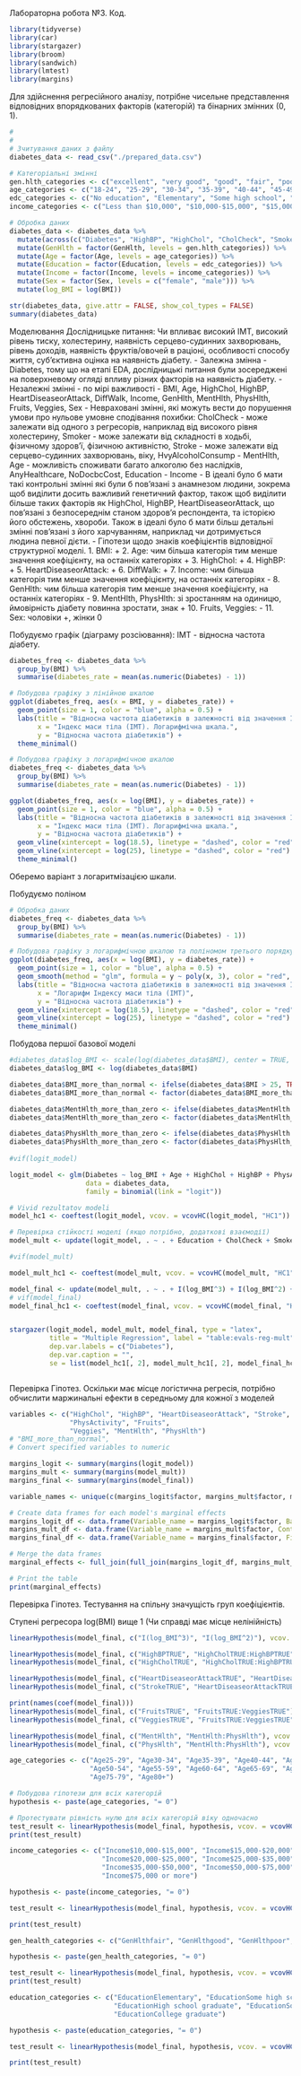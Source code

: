Лабораторна робота №3. Код.

```{r}

library(tidyverse)
library(car)
library(stargazer)
library(broom)
library(sandwich)
library(lmtest)
library(margins)

```

Для здійснення регресійного аналізу, потрібне чисельне представлення відповідних впорядкованих факторів (категорій) та бінарних змінних (0, 1).

```{r}
# 
# 
# Зчитування даних з файлу
diabetes_data <- read_csv("./prepared_data.csv")

# Категоріальні змінні
gen.hlth_categories <- c("excellent", "very good", "good", "fair", "poor")
age_categories <- c("18-24", "25-29", "30-34", "35-39", "40-44", "45-49", "50-54", "55-59", "60-64", "65-69", "70-74", "75-79", "80+")
edc_categories <- c("No education", "Elementary", "Some high school", "High school graduate", "Some college or tech. school", "College graduate")
income_categories <- c("Less than $10,000", "$10,000-$15,000", "$15,000-$20,000", "$20,000-$25,000", "$25,000-$35,000", "$35,000-$50,000", "$50,000-$75,000", "$75,000 or more")

# Обробка даних
diabetes_data <- diabetes_data %>%
  mutate(across(c("Diabetes", "HighBP", "HighChol", "CholCheck", "Smoker", "Stroke", "HeartDiseaseorAttack", "PhysActivity", "Fruits", "Veggies", "HvyAlcoholConsump", "AnyHealthcare", "NoDocbcCost", "DiffWalk"), as.factor)) %>%
  mutate(GenHlth = factor(GenHlth, levels = gen.hlth_categories)) %>%
  mutate(Age = factor(Age, levels = age_categories)) %>%
  mutate(Education = factor(Education, levels = edc_categories)) %>%
  mutate(Income = factor(Income, levels = income_categories)) %>%
  mutate(Sex = factor(Sex, levels = c("female", "male"))) %>%
  mutate(log_BMI = log(BMI))

str(diabetes_data, give.attr = FALSE, show_col_types = FALSE)
summary(diabetes_data)

```

Моделювання
Дослідницьке питання: Чи впливає високий ІМТ, високий рівень тиску, холестерину, наявність серцево-судинних захворювань, рівень доходів, наявність фруктів/овочей в раціоні, особливості способу життя, суб'єктивна оцінка на наявність діабету. 
- Залежна змінна - Diabetes, тому що на етапі EDA, дослідницькі питання були зосереджені на поверхневому огляді впливу різних факторів на наявність діабету.
- Незалежні змінні - по мірі важливості - BMI, Age, HighChol, HighBP, HeartDiseaseorAttack, DiffWalk, Income, GenHlth, MentHlth, PhysHlth, Fruits, Veggies, Sex
- Невраховані змінні, які можуть вести до порушення умови про нульове
умовне сподiвання похибки: CholCheck - може залежати від одного з регресорів, наприклад від високого рівня холестерину, Smoker - може залежати від складності в ходьбі, фізичному здоров'ї, фізичною активністю, Stroke - може залежати від серцево-судинних захворювань, віку,
HvyAlcoholConsump - MentHlth, Age - можливість споживати багато алкоголю без наслідків, 
AnyHealthcare, NoDocbcCost, Education - Income
- В ідеалі було б мати такі контрольні змінні які були б пов'язані з анамнезом людини, зокрема щоб виділити досить важливий генетичний фактор, також щоб виділити більше таких факторів як HighChol, HighBP, HeartDiseaseorAttack, що пов'язані з безпосереднім станом здоров'я респондента, та історією його обстежень, хвороби. Також в ідеалі було б мати більш детальні змінні пов'язані з його харчуванням, наприклад чи дотримується людина певної дієти.
- Гіпотези щодо знаків коефіцієнтів відповідної структурної моделі.
1. BMI: +
2. Age: чим більша категорія тим менше значення коефіцієнту, на останніх категоріях +
3. HighChol: +
4. HighBP: +
5. HeartDiseaseorAttack: +
6. DiffWalk: +
7. Income: чим більша категорія тим менше значення коефіцієнту, на останніх категоріях -
8. GenHlth: чим більша категорія тим менше значення коефіцієнту, на останніх категоріях -
9. MentHlth, PhysHlth: зі зростанням на одиницю, ймовірність діабету повинна зростати, знак +
10. Fruits, Veggies: -
11. Sex: чоловіки +, жінки 0


Побудуємо графік (діаграму розсіювання): ІМТ - відносна частота діабету.

```{r}

diabetes_freq <- diabetes_data %>%
  group_by(BMI) %>%
  summarise(diabetes_rate = mean(as.numeric(Diabetes) - 1))

# Побудова графіку з лінійною шкалою
ggplot(diabetes_freq, aes(x = BMI, y = diabetes_rate)) +
  geom_point(size = 1, color = "blue", alpha = 0.5) +
  labs(title = "Відносна частота діабетиків в залежності від значення ІМТ",
       x = "Індекс маси тіла (ІМТ). Логарифмічна шкала.",
       y = "Відносна частота діабетиків") +
  theme_minimal()

# Побудова графіку з логарифмічною шкалою
diabetes_freq <- diabetes_data %>%
  group_by(BMI) %>%
  summarise(diabetes_rate = mean(as.numeric(Diabetes) - 1))

ggplot(diabetes_freq, aes(x = log(BMI), y = diabetes_rate)) +
  geom_point(size = 1, color = "blue", alpha = 0.5) +
  labs(title = "Відносна частота діабетиків в залежності від значення ІМТ",
       x = "Індекс маси тіла (ІМТ). Логарифмічна шкала.",
       y = "Відносна частота діабетиків") +
  geom_vline(xintercept = log(18.5), linetype = "dashed", color = "red") +
  geom_vline(xintercept = log(25), linetype = "dashed", color = "red") +
  theme_minimal()

```

Оберемо варіант з логаритмізацією шкали.

Побудуємо поліном 

```{r}

# Обробка даних
diabetes_freq <- diabetes_data %>%
  group_by(BMI) %>%
  summarise(diabetes_rate = mean(as.numeric(Diabetes) - 1))

# Побудова графіку з логарифмічною шкалою та поліномом третього порядку
ggplot(diabetes_freq, aes(x = log(BMI), y = diabetes_rate)) +
  geom_point(size = 1, color = "blue", alpha = 0.5) +
  geom_smooth(method = "glm", formula = y ~ poly(x, 3), color = "red", se = FALSE) +
  labs(title = "Відносна частота діабетиків в залежності від значення ІМТ (логарифмічна шкала)",
       x = "Логарифм Індексу маси тіла (ІМТ)",
       y = "Відносна частота діабетиків") +
  geom_vline(xintercept = log(18.5), linetype = "dashed", color = "red") +
  geom_vline(xintercept = log(25), linetype = "dashed", color = "red") +
  theme_minimal()


```


Побудова першої базової моделі

```{r}

#diabetes_data$log_BMI <- scale(log(diabetes_data$BMI), center = TRUE, scale = FALSE)
diabetes_data$log_BMI <- log(diabetes_data$BMI)

diabetes_data$BMI_more_than_normal <- ifelse(diabetes_data$BMI > 25, TRUE, FALSE)
diabetes_data$BMI_more_than_normal <- factor(diabetes_data$BMI_more_than_normal, levels = c(FALSE, TRUE))

diabetes_data$MentHlth_more_than_zero <- ifelse(diabetes_data$MentHlth > 0, TRUE, FALSE)
diabetes_data$MentHlth_more_than_zero <- factor(diabetes_data$MentHlth_more_than_zero, levels = c(FALSE, TRUE))

diabetes_data$PhysHlth_more_than_zero <- ifelse(diabetes_data$PhysHlth > 0, TRUE, FALSE)
diabetes_data$PhysHlth_more_than_zero <- factor(diabetes_data$PhysHlth_more_than_zero, levels = c(FALSE, TRUE))
 
#vif(logit_model)

logit_model <- glm(Diabetes ~ log_BMI + Age + HighChol + HighBP + PhysActivity + HeartDiseaseorAttack + DiffWalk + Income + GenHlth + MentHlth + PhysHlth + Fruits + Veggies + Sex, 
                   data = diabetes_data, 
                   family = binomial(link = "logit"))

# Vivid rezultatov modeli
model_hc1 <- coeftest(logit_model, vcov. = vcovHC(logit_model, "HC1"))

# Перевірка стійкості моделі (якщо потрібно, додаткові взаємодії)
model_mult <- update(logit_model, . ~ . + Education + CholCheck + Smoker + Stroke + HvyAlcoholConsump + AnyHealthcare + NoDocbcCost)

#vif(model_mult)

model_mult_hc1 <- coeftest(model_mult, vcov. = vcovHC(model_mult, "HC1"))

model_final <- update(model_mult, . ~ . + I(log_BMI^3) + I(log_BMI^2) + I(HighBP * HighChol) + Fruits * Veggies + Stroke * HeartDiseaseorAttack + MentHlth * PhysHlth + BMI_more_than_normal + MentHlth_more_than_zero + PhysHlth_more_than_zero + Fruits * Veggies)
# vif(model_final)
model_final_hc1 <- coeftest(model_final, vcov. = vcovHC(model_final, "HC1"))


stargazer(logit_model, model_mult, model_final, type = "latex",
          title = "Multiple Regression", label = "table:evals-reg-mult",
          dep.var.labels = c("Diabetes"),
          dep.var.caption = "",
          se = list(model_hc1[, 2], model_mult_hc1[, 2], model_final_hc1[, 2]))

```

```{r}


```


Перевірка Гіпотез. Оскільки має місце логістична регресія, потрібно обчислити маржинальні ефекти в середньому для кожної з моделей

```{r}

variables <- c("HighChol", "HighBP", "HeartDiseaseorAttack", "Stroke",
               "PhysActivity", "Fruits",
               "Veggies", "MentHlth", "PhysHlth")
# "BMI_more_than_normal", 
# Convert specified variables to numeric

margins_logit <- summary(margins(logit_model))
margins_mult <- summary(margins(model_mult))
margins_final <- summary(margins(model_final))

variable_names <- unique(c(margins_logit$factor, margins_mult$factor, margins_final$factor))

# Create data frames for each model's marginal effects
margins_logit_df <- data.frame(Variable_name = margins_logit$factor, Base_Model = margins_logit$AME)
margins_mult_df <- data.frame(Variable_name = margins_mult$factor, Control_Model = margins_mult$AME)
margins_final_df <- data.frame(Variable_name = margins_final$factor, Final_Model = margins_final$AME)

# Merge the data frames
marginal_effects <- full_join(full_join(margins_logit_df, margins_mult_df, by = "Variable_name"), margins_final_df, by = "Variable_name")

# Print the table
print(marginal_effects)

```



Перевірка Гіпотез. Тестування на спільну значущість груп коефіцієнтів.

Ступені регресора log(BMI) вище 1 (Чи справді має місце нелінійність)

```{r}
linearHypothesis(model_final, c("I(log_BMI^3)", "I(log_BMI^2)"), vcov. = vcovHC(model_final, "HC1"))

```

```{r}

linearHypothesis(model_final, c("HighBPTRUE", "HighCholTRUE:HighBPTRUE"), vcov. = vcovHC(model_final, "HC1"))
linearHypothesis(model_final, c("HighCholTRUE", "HighCholTRUE:HighBPTRUE"), vcov. = vcovHC(model_final, "HC1"))

```

```{r}

linearHypothesis(model_final, c("HeartDiseaseorAttackTRUE", "HeartDiseaseorAttackTRUE:StrokeTRUE"), vcov. = vcovHC(model_final, "HC1"))
linearHypothesis(model_final, c("StrokeTRUE", "HeartDiseaseorAttackTRUE:StrokeTRUE"), vcov. = vcovHC(model_final, "HC1"))

```

```{r}
print(names(coef(model_final)))
linearHypothesis(model_final, c("FruitsTRUE", "FruitsTRUE:VeggiesTRUE"), vcov. = vcovHC(model_final, "HC1"))
linearHypothesis(model_final, c("VeggiesTRUE", "FruitsTRUE:VeggiesTRUE"), vcov. = vcovHC(model_final, "HC1"))

```


```{r}

linearHypothesis(model_final, c("MentHlth", "MentHlth:PhysHlth"), vcov. = vcovHC(model_final, "HC1"))
linearHypothesis(model_final, c("PhysHlth", "MentHlth:PhysHlth"), vcov. = vcovHC(model_final, "HC1"))

```




```{r}

age_categories <- c("Age25-29", "Age30-34", "Age35-39", "Age40-44", "Age45-49",
                    "Age50-54", "Age55-59", "Age60-64", "Age65-69", "Age70-74",
                    "Age75-79", "Age80+")

# Побудова гіпотези для всіх категорій
hypothesis <- paste(age_categories, "= 0")

# Протестувати рівність нулю для всіх категорій віку одночасно
test_result <- linearHypothesis(model_final, hypothesis, vcov. = vcovHC(model_final, "HC1"))
print(test_result)

```

```{r}
income_categories <- c("Income$10,000-$15,000", "Income$15,000-$20,000", 
                       "Income$20,000-$25,000", "Income$25,000-$35,000", 
                       "Income$35,000-$50,000", "Income$50,000-$75,000", 
                       "Income$75,000 or more")

hypothesis <- paste(income_categories, "= 0")

test_result <- linearHypothesis(model_final, hypothesis, vcov. = vcovHC(model_final, "HC1"))

print(test_result)

```


```{r}

gen_health_categories <- c("GenHlthfair", "GenHlthgood", "GenHlthpoor", "GenHlthvery good")

hypothesis <- paste(gen_health_categories, "= 0")

test_result <- linearHypothesis(model_final, hypothesis, vcov. = vcovHC(model_final, "HC1"))
print(test_result)

```


```{r}
education_categories <- c("EducationElementary", "EducationSome high school", 
                          "EducationHigh school graduate", "EducationSome college or tech. school", 
                          "EducationCollege graduate")

hypothesis <- paste(education_categories, "= 0")

test_result <- linearHypothesis(model_final, hypothesis, vcov. = vcovHC(model_final, "HC1"))

print(test_result)
```

